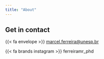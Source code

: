 ```yaml
---
title: "About"
---
```


## Get in contact

{{< fa envelope >}} [marcel.ferreira\@unesp.br](mailto:marcel.ferreira@unesp.br)

{{< fa brands instagram >}} ferreiramr_phd
